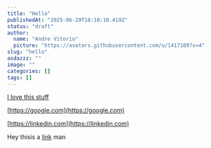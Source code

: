 ```yaml
---
title: "Hello"
publishedAt: "2025-06-29T18:10:10.419Z"
status: "draft"
author:
  name: "Andre Vitorio"
  picture: "https://avatars.githubusercontent.com/u/1417109?v=4"
slug: "hello"
asdazzz: ""
image: ""
categories: []
tags: []
---
```


[I love this stuff](https://iloveyou.com)

[https://google.com](https://google.com) 

[https://linkedin.com](https://linkedin.com) 

Hey thisis a [link](https://xlin.com) man